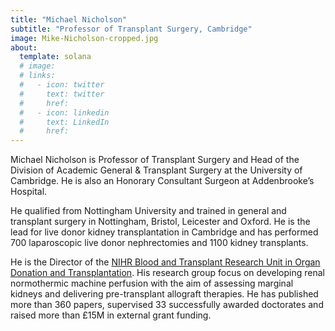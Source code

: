 ```yaml
---
title: "Michael Nicholson"
subtitle: "Professor of Transplant Surgery, Cambridge"
image: Mike-Nicholson-cropped.jpg
about:
  template: solana
  # image: 
  # links:
  #   - icon: twitter
  #     text: twitter
  #     href: 
  #   - icon: linkedin
  #     text: LinkedIn
  #     href: 
---
```


Michael Nicholson is Professor of Transplant Surgery and Head of the Division of Academic General & Transplant Surgery at the University of Cambridge. He is also an Honorary Consultant Surgeon at Addenbrooke's Hospital.

He qualified from Nottingham University and trained in general and transplant surgery in Nottingham, Bristol, Leicester and Oxford. He is the lead for live donor kidney transplantation in Cambridge and has performed 700 laparoscopic live donor nephrectomies and 1100 kidney transplants.

He is the Director of the [NIHR Blood and Transplant Research Unit in Organ Donation and Transplantation](https://odt.btru.nihr.ac.uk). His research group focus on developing renal normothermic machine perfusion with the aim of assessing marginal kidneys and delivering pre-transplant allograft therapies. He has published more than 360 papers, supervised 33 successfully awarded doctorates and raised more than £15M in external grant funding.
